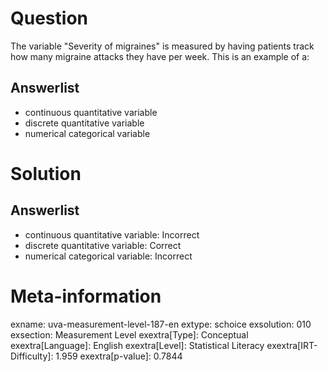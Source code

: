 Question
========

The variable \"Severity of migraines\" is measured by having patients 
track how many migraine attacks they have per week. This is an example of a:

Answerlist
----------

* continuous quantitative variable
* discrete quantitative variable
* numerical categorical variable

Solution
========

Answerlist
----------


* continuous quantitative variable: Incorrect
* discrete quantitative variable: Correct
* numerical categorical variable: Incorrect


Meta-information
================
exname: uva-measurement-level-187-en
extype: schoice
exsolution: 010
exsection: Measurement Level
exextra[Type]: Conceptual
exextra[Language]: English
exextra[Level]: Statistical Literacy
exextra[IRT-Difficulty]: 1.959
exextra[p-value]: 0.7844
